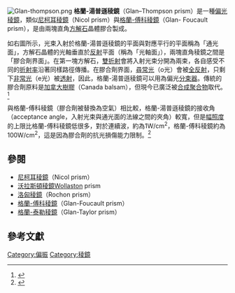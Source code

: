 {{NoteTA|G1=物理學}}
[[Image:Glan-thompson.png|thumb]]
'''格蘭-湯普遜稜鏡'''（Glan–Thompson prism）是一種[[稜鏡|偏光稜鏡]]，類似[[尼柯耳稜鏡|尼柯耳稜鏡]]（Nicol prism）與[[格蘭-傅科稜鏡|格蘭-傅科稜鏡]]（Glan- Foucault prism），是由兩塊直角[[方解石|方解石]]晶體膠合製成。

如右圖所示，光束入射於格蘭-湯普遜稜鏡的平面與對應平行的平面稱為「通光面」，方解石晶體的光軸垂直於[[反射|反射]]平面（稱為「光軸面」），兩塊直角稜鏡之間是「膠合劑界面」。在第一塊方解石，[[雙折射|雙折射]]會將入射光束分開為兩束，各自感受不同的[[折射率|折射率]]沿著同樣路徑傳播。在膠合劑界面，[[雙折射|尋常光]]（o光）會被[[全反射|全反射]]，只剩下[[雙折射|非常光]]（e光）被[[透射|透射]]，因此，格蘭-湯普遜稜鏡可以用為偏光[[分束器|分束器]]。傳統的膠合劑原料是[[加拿大樹膠|加拿大樹膠]]（Canada balsam），但現今已廣泛被[[聚合物|合成聚合物]]取代。<ref>{{cite book |last=Bennett |first=Jean M .  |editor=Bass, Michael, Ed. |title=Handbook of Optics Volume II |edition=2nd ed. |year=1995 |publisher=McGraw-Hill |isbn=0-07-047974-7 |pages=3.10–3.11 |chapter=Polarizers }}</ref>

與格蘭-傅科稜鏡（膠合劑被替換為空氣）相比較，格蘭-湯普遜稜鏡的接收角（acceptance angle，入射光束與通光面的法線之間的夾角）較寬，但是[[幅照度|幅照度]]的上限比格蘭-傅科稜鏡低很多，對於連續波，約為1W/cm<sup>2</sup>，格蘭-傅科稜鏡約為100W/cm<sup>2</sup>，這是因為膠合劑的抗光損傷能力限制。<ref name=Hecht2002>{{citation|last =Hecht |first=Eugene|title=Optics|year=2002| location=United States of America | publisher=Addison Wesley| edition= 4th| isbn=0-8053-8566-5 | language=en}}</ref>{{rp|343-344}}

==參閱==
* [[尼柯耳稜鏡|尼柯耳稜鏡]]（Nicol prism）
* [[沃拉斯頓稜鏡|沃拉斯頓稜鏡]]Wollaston prism
* [[洛匈稜鏡|洛匈稜鏡]]（Rochon prism）
* [[格蘭-傅科稜鏡|格蘭-傅科稜鏡]]（Glan-Foucault prism）
* [[格蘭-泰勒稜鏡|格蘭-泰勒稜鏡]]（Glan-Taylor prism）

==參考文獻==
{{reflist}}

{{DEFAULTSORT:G}}
[[Category:偏振|Category:偏振]]
[[Category:稜鏡|Category:稜鏡]]